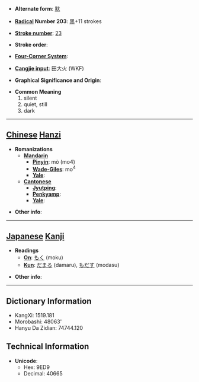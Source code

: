 * '''Alternate form''': [[默]]

* '''[[Wiktionary:Chinese radical index| Radical]] Number 203''': [[Wiktionary:Chinese radical index 黑|黑]]+11 strokes

* '''[[Wiktionary:Chinese total strokes index|Stroke number]]''': [[Wiktionary:Chinese total strokes index 23|23]]

* '''Stroke order''': 

* '''[[Wiktionary:Chinese four corner index|Four-Corner System]]''': 

* '''[[Wiktionary:Chinese Cangjie index|Cangjie input]]''': 田大火 (WKF)

* '''Graphical Significance and Origin''': 

* '''Common Meaning'''
*#silent
*# quiet, still
*# dark


----

== [[Chinese]] [[Hanzi]] ==

* '''Romanizations'''
** '''[[Mandarin]]'''
*** '''[[Pinyin]]''': mò (mo4)
*** '''[[Wade-Giles]]''': mo<sup>4</sup>
*** '''[[Yale]]''': 
** '''[[Cantonese]]'''
*** '''[[Jyutping]]''':
*** '''[[Penkyamp]]''': 
*** '''[[Yale]]''': 

* '''Other info''': 

----

== [[Japanese]] [[Kanji]] ==

* '''Readings'''
** '''[[On]]''': [[もく]] (moku)
** '''[[Kun]]''': [[だまる]] (damaru), [[もだす]] (modasu)

* '''Other info''':  

----

== Dictionary Information ==

* KangXi: 1519.181
* Morobashi: 48063'
* Hanyu Da Zidian: 74744.120

== Technical Information ==

* '''Unicode''':
** Hex: 9ED9
** Decimal: 40665